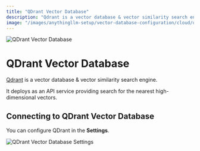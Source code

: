 ```yaml
---
title: "QDrant Vector Database"
description: "Qdrant is a vector database & vector similarity search engine. It deploys as an API service providing search for the nearest high-dimensional vectors."
image: "/images/anythingllm-setup/vector-database-configuration/cloud/qdrant/thumbnail.png"
---
```



<Image
  src="/images/anythingllm-setup/vector-database-configuration/cloud/qdrant/thumbnail.png" 
  height={1080} 
  width={1920} 
  quality={100}
  alt="QDrant Vector Database"
/>

# QDrant Vector Database

[Qdrant](https://qdrant.tech/) is a vector database & vector similarity search engine. 

It deploys as an API service providing search for the nearest high-dimensional vectors.


## Connecting to QDrant Vector Database

You can configure QDrant in the **Settings**.

<Image
  src="/images/anythingllm-setup/vector-database-configuration/cloud/qdrant/qdrant-vectordb.png" 
  height={1080} 
  width={1920} 
  quality={100}
  alt="QDrant Vector Database Settings"
/>